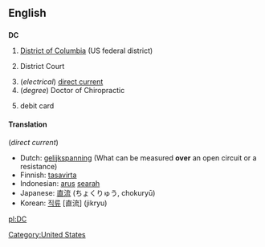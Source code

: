 ==English==

==={{initialism}}===
'''DC'''

# {{US}} [[District of Columbia]] (US federal district)
# {{law}} District Court
# (''electrical'') [[direct current]] 
# (''degree'') Doctor of Chiropractic
# {{finance}} debit card

====Translation====
(''direct current'')
*Dutch: [[gelijkspanning]] (What can be measured '''over''' an open circuit or a resistance)
*Finnish: [[tasavirta]]
*Indonesian: [[arus]] [[arah|searah]]
*Japanese: [[直流]] (ちょくりゅう, chokuryū)
*Korean: [[직류]] [直流] (jikryu)


[[Category:United States]]
[[pl:DC]]